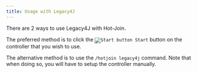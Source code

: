 ```yaml
---
title: Usage with Legacy4J
---
```

There are 2 ways to use Legacy4J with Hot-Join.

The preferred method is to click the <code><img width={20} height={20} src="https://raw.githubusercontent.com/Jab125/hot-join/refs/heads/develop/docs/.assets/item/hotjoin/start.png" title="Start button" /> Start</code> button on the controller that you wish to use.

The alternative method is to use the `/hotjoin legacy4j` command. Note that when doing so, you will have to setup the controller manually.
<ModAsset width={1000} location="hotjoin:legacy4jcontrollermethod" />